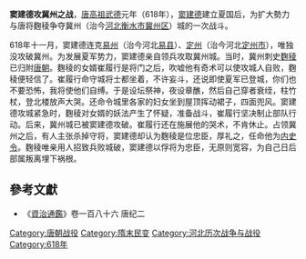 '''窦建德攻冀州之战'''，[[唐高祖|唐高祖]][[武德|武德]]元年（618年），[[窦建德|窦建德]]建立夏国后，为扩大勢力与唐将麴稜争夺冀州（治今[[河北|河北]][[衡水市|衡水市]][[冀州区|冀州区]]）城的一次战斗。

618年十一月，窦建德连克[[易州|易州]]（治今河北[[易县|易县]]）、[[定州_(北魏)|定州]]（治今河北[[定州市|定州市]]），唯独没攻破冀州。为发展夏军势力，窦建德亲自领兵攻取冀州城。当时，冀州刺史[[麴稜|麴稜]]已归附[[唐朝|唐朝]]。麴稜的女婿崔履行是将门之后，吹嘘他有奇术可以使攻城人自败，麴稜便轻信了。崔履行命守城将士都坐着，不许妄斗，还说即使夏军已登城，你们也不要恐怖，我将使他们自缚。于是设坛祭神，夜设章醮，然后自己穿者衰绖，柱竹杖，登北楼放声大哭。还命令城里各家的妇女坐到屋顶挥动裙子，四面兜风。窦建德攻城紧急时，麴稜对女婿的妖法产生了怀疑，准备战斗，崔履行坚决制止部队行动。后来，冀州城已被窦建德攻破。崔履行还在施展他的哭术，不肯休止。占领冀州之后，有人主张杀掉守将，窦建德却认为麴稜是位忠臣，厚礼之，任命他为[[内史令|内史令]]。麴稜唯亲用人招致兵败城破，窦建德以俘将为忠臣，无原则宽容，为自己日后部属叛离埋下祸根。
==參考文獻==
*《[[資治通鑑|資治通鑑]]》卷一百八十六 唐纪二

{{DEFAULTSORT:J}}
[[Category:唐朝战役|Category:唐朝战役]]
[[Category:隋末民变|Category:隋末民变]]
[[Category:河北历次战争与战役|Category:河北历次战争与战役]]
[[Category:618年|Category:618年]]